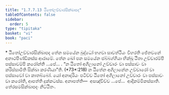 ```yaml
---
title: "1.7.7.13 ඨිතෝඋච්චාරසික්ඛාපද"
tableOfContents: false
sidebar:
  order: 5
type: "tipitaka"
basket: "vi"
book: "paci"
---
```



<DynamicBreadcrumb />

<Paragraph type="center" book="paci">
* ඨිතෝඋච්චාරසික්ඛාපද
</Paragraph>

<Division number="651" book="paci">

<Paragraph number="2072" book="paci">
තේන සමයේන බුද්ධෝ භගවා සාවත්ථියං විහරති ජේතවනේ අනාථපිණ්ඩිකස්ස ආරාමේ. තේන ඛෝ පන සමයේන ඡබ්බග්ගියා භික්ඛූ ඨිතා උච්චාරම්පි පස්සාවම්පි කරෝන්ති …පේ… .
</Paragraph>

<Paragraph number="2073" book="paci">
<Emphasis>“න ඨිතෝ අගිලානෝ උච්චාරං වා පස්සාවං වා කරිස්සාමීති සික්ඛා කරණීයා”</Emphasis>ති. (*73*:<Emphasis>218</Emphasis>)
</Paragraph>

<Paragraph number="2074" book="paci">
න ඨිතේන අගිලානේන උච්චාරෝ වා පස්සාවෝ වා කාතබ්බෝ. යෝ අනාදරියං පටිච්ච ඨිතෝ අගිලානෝ උච්චාරං වා පස්සාවං වා කරෝති, ආපත්ති දුක්කටස්ස.
</Paragraph>

<Paragraph number="2075" book="paci">
අනාපත්ති—  අසඤ්චිච්ච …පේ…  ආදිකම්මිකස්සාති.

</Paragraph>
</Division>

<Paragraph number="2076" type="center" book="paci">
තේරසමසික්ඛාපදං නිට්ඨිතං.
</Paragraph>